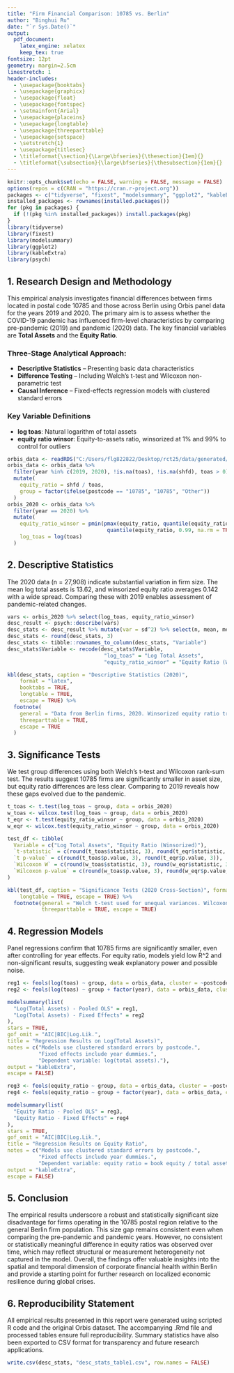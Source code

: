 ```yaml
---
title: "Firm Financial Comparison: 10785 vs. Berlin"
author: "Binghui Ru"
date: "`r Sys.Date()`"
output:
  pdf_document:
    latex_engine: xelatex
    keep_tex: true
fontsize: 12pt
geometry: margin=2.5cm
linestretch: 1
header-includes:
  - \usepackage{booktabs}
  - \usepackage{graphicx}
  - \usepackage{float}
  - \usepackage{fontspec}
  - \setmainfont{Arial}
  - \usepackage{placeins} 
  - \usepackage{longtable}
  - \usepackage{threeparttable}
  - \usepackage{setspace}
  - \setstretch{1}
  - \usepackage{titlesec}
  - \titleformat{\section}{\Large\bfseries}{\thesection}{1em}{}
  - \titleformat{\subsection}{\large\bfseries}{\thesubsection}{1em}{}
---
```


```r
knitr::opts_chunk$set(echo = FALSE, warning = FALSE, message = FALSE)
options(repos = c(CRAN = "https://cran.r-project.org"))
packages <- c("tidyverse", "fixest", "modelsummary", "ggplot2", "kableExtra", "psych")
installed_packages <- rownames(installed.packages())
for (pkg in packages) {
  if (!(pkg %in% installed_packages)) install.packages(pkg)
}
library(tidyverse)
library(fixest)
library(modelsummary)
library(ggplot2)
library(kableExtra)
library(psych)
```

## 1. Research Design and Methodology 

This empirical analysis investigates financial differences between firms located in postal code 10785 and those across Berlin using Orbis panel data for the years 2019 and 2020. The primary aim is to assess whether the COVID-19 pandemic has influenced firm-level characteristics by comparing pre-pandemic (2019) and pandemic (2020) data. The key financial variables are **Total Assets** and the **Equity Ratio**.

### Three-Stage Analytical Approach:  

- **Descriptive Statistics** – Presenting basic data characteristics  
- **Difference Testing** – Including Welch’s t-test and Wilcoxon non-parametric test  
- **Causal Inference** – Fixed-effects regression models with clustered standard errors  

### Key Variable Definitions  

- **log toas**: Natural logarithm of total assets
- **equity ratio winsor**: Equity-to-assets ratio, winsorized at 1% and 99% to control for outliers

```r
orbis_data <- readRDS("C:/Users/flg822822/Desktop/rct25/data/generated/orbis_berlin_data.rds")
orbis_data <- orbis_data %>%
  filter(year %in% c(2019, 2020), !is.na(toas), !is.na(shfd), toas > 0) %>%
  mutate(
    equity_ratio = shfd / toas,
    group = factor(ifelse(postcode == "10785", "10785", "Other"))
  )
orbis_2020 <- orbis_data %>%
  filter(year == 2020) %>%
  mutate(
    equity_ratio_winsor = pmin(pmax(equity_ratio, quantile(equity_ratio, 0.01, na.rm = TRUE)),
                                quantile(equity_ratio, 0.99, na.rm = TRUE)),
    log_toas = log(toas)
  )
```

\newpage
## 2. Descriptive Statistics

The 2020 data (n = 27,908) indicate substantial variation in firm size. The mean log total assets is 13.62, and winsorized equity ratio averages 0.142 with a wide spread. Comparing these with 2019 enables assessment of pandemic-related changes.

```r
vars <- orbis_2020 %>% select(log_toas, equity_ratio_winsor)
desc_result <- psych::describe(vars)
desc_stats <- desc_result %>% mutate(var = sd^2) %>% select(n, mean, median, sd, var, min, max)
desc_stats <- round(desc_stats, 3)
desc_stats <- tibble::rownames_to_column(desc_stats, "Variable")
desc_stats$Variable <- recode(desc_stats$Variable,
                               "log_toas" = "Log Total Assets",
                               "equity_ratio_winsor" = "Equity Ratio (Winsorized)")

kbl(desc_stats, caption = "Descriptive Statistics (2020)", 
    format = "latex", 
    booktabs = TRUE, 
    longtable = TRUE,
    escape = TRUE) %>%
  footnote(
    general = "Data from Berlin firms, 2020. Winsorized equity ratio trims top and bottom 1% of the distribution.",
    threeparttable = TRUE,
    escape = TRUE
  )
```

\newpage

## 3. Significance Tests

We test group differences using both Welch's t-test and Wilcoxon rank-sum test. The results suggest 10785 firms are significantly smaller in asset size, but equity ratio differences are less clear. Comparing to 2019 reveals how these gaps evolved due to the pandemic.

```r
t_toas <- t.test(log_toas ~ group, data = orbis_2020)
w_toas <- wilcox.test(log_toas ~ group, data = orbis_2020)
t_eqr <- t.test(equity_ratio_winsor ~ group, data = orbis_2020)
w_eqr <- wilcox.test(equity_ratio_winsor ~ group, data = orbis_2020)

test_df <- tibble(
  Variable = c("Log Total Assets", "Equity Ratio (Winsorized)"),
  `t-statistic` = c(round(t_toas$statistic, 3), round(t_eqr$statistic, 3)),
  `t p-value` = c(round(t_toas$p.value, 3), round(t_eqr$p.value, 3)),
  `Wilcoxon W` = c(round(w_toas$statistic, 3), round(w_eqr$statistic, 3)),
  `Wilcoxon p-value` = c(round(w_toas$p.value, 3), round(w_eqr$p.value, 3))
)

kbl(test_df, caption = "Significance Tests (2020 Cross-Section)", format = "latex", booktabs = TRUE,
    longtable = TRUE, escape = TRUE) %>%
  footnote(general = "Welch t-test used for unequal variances. Wilcoxon is a non-parametric alternative.",
           threeparttable = TRUE, escape = TRUE)
```

## 4. Regression Models

Panel regressions confirm that 10785 firms are significantly smaller, even after controlling for year effects. For equity ratio, models yield low R^2 and non-significant results, suggesting weak explanatory power and possible noise.

\FloatBarrier

```r
reg1 <- feols(log(toas) ~ group, data = orbis_data, cluster = ~postcode)
reg2 <- feols(log(toas) ~ group + factor(year), data = orbis_data, cluster = ~postcode)

modelsummary(list(
  "Log(Total Assets) - Pooled OLS" = reg1,
  "Log(Total Assets) - Fixed Effects" = reg2
),
stars = TRUE,
gof_omit = "AIC|BIC|Log.Lik.",
title = "Regression Results on Log(Total Assets)",
notes = c("Models use clustered standard errors by postcode.",
          "Fixed effects include year dummies.",
          "Dependent variable: log(total assets)."),
output = "kableExtra",
escape = FALSE)
```

```r
reg3 <- feols(equity_ratio ~ group, data = orbis_data, cluster = ~postcode)
reg4 <- feols(equity_ratio ~ group + factor(year), data = orbis_data, cluster = ~postcode)

modelsummary(list(
  "Equity Ratio - Pooled OLS" = reg3,
  "Equity Ratio - Fixed Effects" = reg4
),
stars = TRUE,
gof_omit = "AIC|BIC|Log.Lik.",
title = "Regression Results on Equity Ratio",
notes = c("Models use clustered standard errors by postcode.",
          "Fixed effects include year dummies.",
          "Dependent variable: equity ratio = book equity / total assets."),
output = "kableExtra",
escape = FALSE)
```

\FloatBarrier

## 5. Conclusion

The empirical results underscore a robust and statistically significant size disadvantage for firms operating in the 10785 postal region relative to the general Berlin firm population. This size gap remains consistent even when comparing the pre-pandemic and pandemic years. However, no consistent or statistically meaningful difference in equity ratios was observed over time, which may reflect structural or measurement heterogeneity not captured in the model. Overall, the findings offer valuable insights into the spatial and temporal dimension of corporate financial health within Berlin and provide a starting point for further research on localized economic resilience during global crises.

## 6. Reproducibility Statement

All empirical results presented in this report were generated using scripted R code and the original Orbis dataset. The accompanying .Rmd file and processed tables ensure full reproducibility. Summary statistics have also been exported to CSV format for transparency and future research applications. 

```r
write.csv(desc_stats, "desc_stats_table1.csv", row.names = FALSE)
```
